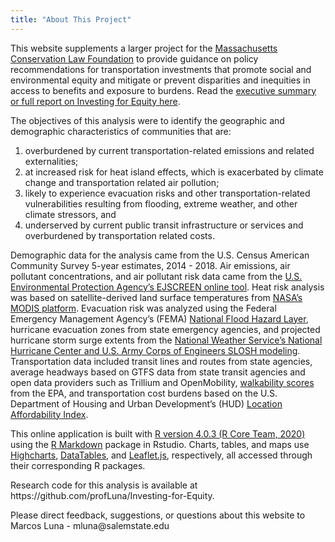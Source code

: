 ```yaml
---
title: "About This Project"
---
```


This website supplements a larger project for the [Massachusetts Conservation Law Foundation](https://www.clf.org/serving-new-england/massachusetts/) to provide guidance on policy recommendations for transportation investments that promote social and environmental equity and mitigate or prevent disparities and inequities in access to benefits and exposure to burdens. Read the [executive summary or full report on Investing for Equity here](reports/Transportation Equitable Investment Report FINAL.pdf). 

The objectives of this analysis were to identify the geographic and demographic characteristics of communities that are:

1. overburdened by current transportation-related emissions and related externalities; 
2. at increased risk for heat island effects, which is exacerbated by climate change and transportation related air pollution;
3. likely to experience evacuation risks and other transportation-related vulnerabilities resulting from flooding, extreme weather, and other climate stressors, and
4. underserved by current public transit infrastructure or services and overburdened by transportation related costs.

Demographic data for the analysis came from the U.S. Census American Community Survey 5-year estimates, 2014 - 2018. 
Air emissions, air pollutant concentrations, and air pollutant risk data came from the [U.S. Environmental Protection Agency's EJSCREEN online tool](https://www.epa.gov/ejscreen). 
Heat risk analysis was based on satellite-derived land surface temperatures from [NASA's MODIS platform](https://modis.gsfc.nasa.gov/data/dataprod/mod11.php). 
Evacuation risk was analyzed using the Federal Emergency Management Agency's (FEMA) [National Flood Hazard Layer](https://msc.fema.gov/portal/advanceSearch), hurricane evacuation zones from state emergency agencies, and projected hurricane storm surge extents from the [National Weather Service's National Hurricane Center and U.S. Army Corps of Engineers SLOSH modeling](https://www.nhc.noaa.gov/nationalsurge/). 
Transportation data included transit lines and routes from state agencies, average headways based on GTFS data from state transit agencies and open data providers such as Trillium and OpenMobility, [walkability scores](https://www.epa.gov/smartgrowth/smart-location-mapping#walkability) from the EPA, and transportation cost burdens based on the U.S. Department of Housing and Urban Development's (HUD) [Location Affordability Index](https://www.hudexchange.info/programs/location-affordability-index/about/). 

This online application is built with [R version 4.0.3 (R Core Team, 2020)](https://www.r-project.org/) using the [R Markdown](https://rmarkdown.rstudio.com/) package in Rstudio. Charts, tables, and maps use [Highcharts](http://www.highcharts.com/),  [DataTables](https://datatables.net/), and [Leaflet.js](http://leafletjs.com/), respectively, all accessed through their corresponding R packages.  

Research code for this analysis is available at https://github.com/profLuna/Investing-for-Equity.

Please direct feedback, suggestions, or questions about this website to Marcos Luna - mluna@salemstate.edu
